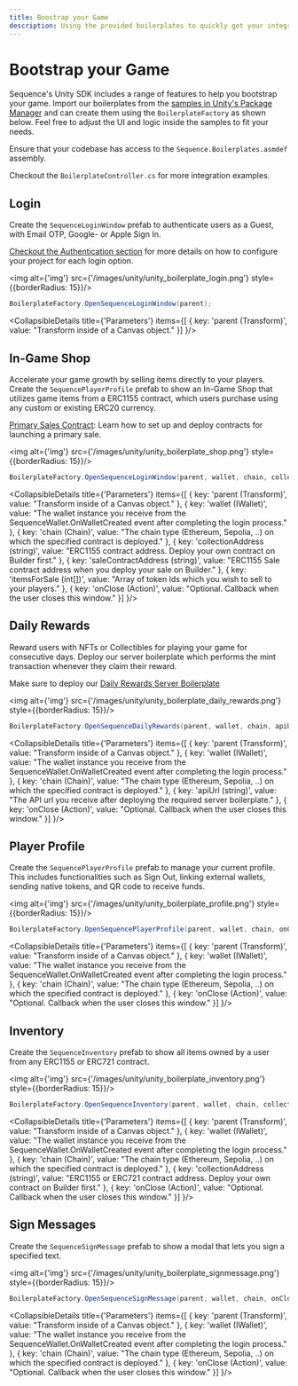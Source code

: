 ```yaml
---
title: Boostrap your Game
description: Using the provided boilerplates to quickly get your integration up and running.
---
```



# Bootstrap your Game

Sequence's Unity SDK includes a range of features to help you bootstrap your game.
Import our boilerplates from the [samples in Unity's Package Manager](sdk/unity/installation#samples)
and can create them using the `BoilerplateFactory` as shown below. Feel free to adjust the UI and logic inside the samples to fit your needs.

Ensure that your codebase has access to the `Sequence.Boilerplates.asmdef` assembly.

Checkout the `BoilerplateController.cs` for more integration examples.

## Login

Create the `SequenceLoginWindow` prefab to authenticate users as a Guest, with Email OTP, Google- or Apple Sign In.

[Checkout the Authentication section](/sdk/unity/onboard/authentication/intro) for more details on how to configure
your project for each login option.

<img alt={'img'} src={'/images/unity/unity_boilerplate_login.png'} style={{borderRadius: 15}}/>

```csharp
BoilerplateFactory.OpenSequenceLoginWindow(parent);
```

<CollapsibleDetails title={'Parameters'} items={[
    {
        key: 'parent (Transform)',
        value: "Transform inside of a Canvas object."
    }]
}/>

## In-Game Shop

Accelerate your game growth by selling items directly to your players. Create the `SequencePlayerProfile` prefab to
show an In-Game Shop that utilizes game items from a ERC1155 contract, which users purchase using any custom or
existing ERC20 currency.

[Primary Sales Contract](/solutions/collectibles/contracts/deploy-primary-sales-contract/): Learn how to set up and deploy contracts for launching a primary sale.

<img alt={'img'} src={'/images/unity/unity_boilerplate_shop.png'} style={{borderRadius: 15}}/>

```csharp
BoilerplateFactory.OpenSequenceLoginWindow(parent, wallet, chain, collectionAddress, saleContractAddress, itemsForSale, onClose);
```

<CollapsibleDetails title={'Parameters'} items={[
    {
        key: 'parent (Transform)',
        value: "Transform inside of a Canvas object."
    },
    {
        key: 'wallet (IWallet)',
        value: "The wallet instance you receive from the SequenceWallet.OnWalletCreated event after completing the login process."
    },
    {
        key: 'chain (Chain)',
        value: "The chain type (Ethereum, Sepolia, ..) on which the specified contract is deployed."
    },
    {
        key: 'collectionAddress (string)',
        value: "ERC1155 contract address. Deploy your own contract on Builder first."
    },
    {
        key: 'saleContractAddress (string)',
        value: "ERC1155 Sale contract address when you deploy your sale on Builder."
    },
    {
        key: 'itemsForSale (int[])',
        value: "Array of token Ids which you wish to sell to your players."
    },
    {
        key: 'onClose (Action)',
        value: "Optional. Callback when the user closes this window."
    }]
}/>

## Daily Rewards

Reward users with NFTs or Collectibles for playing your game for consecutive days. Deploy our server boilerplate
which performs the mint transaction whenever they claim their reward.

Make sure to deploy our [Daily Rewards Server Boilerplate](https://github.com/0xsequence-demos/daily-rewards-server-boilerplate)

<img alt={'img'} src={'/images/unity/unity_boilerplate_daily_rewards.png'} style={{borderRadius: 15}}/>

```csharp
BoilerplateFactory.OpenSequenceDailyRewards(parent, wallet, chain, apiUrl, onClose);
```

<CollapsibleDetails title={'Parameters'} items={[
    {
        key: 'parent (Transform)',
        value: "Transform inside of a Canvas object."
    },
    {
        key: 'wallet (IWallet)',
        value: "The wallet instance you receive from the SequenceWallet.OnWalletCreated event after completing the login process."
    },
    {
        key: 'chain (Chain)',
        value: "The chain type (Ethereum, Sepolia, ..) on which the specified contract is deployed."
    },
    {
        key: 'apiUrl (string)',
        value: "The API url you receive after deploying the required server boilerplate."
    },
    {
        key: 'onClose (Action)',
        value: "Optional. Callback when the user closes this window."
    }]
}/>

## Player Profile

Create the `SequencePlayerProfile` prefab to manage your current profile. This includes functionalities such as Sign Out,
linking external wallets, sending native tokens, and QR code to receive funds.

<img alt={'img'} src={'/images/unity/unity_boilerplate_profile.png'} style={{borderRadius: 15}}/>

```csharp
BoilerplateFactory.OpenSequencePlayerProfile(parent, wallet, chain, onClose);
```

<CollapsibleDetails title={'Parameters'} items={[
    {
        key: 'parent (Transform)',
        value: "Transform inside of a Canvas object."
    },
    {
        key: 'wallet (IWallet)',
        value: "The wallet instance you receive from the SequenceWallet.OnWalletCreated event after completing the login process."
    },
    {
        key: 'chain (Chain)',
        value: "The chain type (Ethereum, Sepolia, ..) on which the specified contract is deployed."
    },
    {
        key: 'onClose (Action)',
        value: "Optional. Callback when the user closes this window."
    }]
}/>

## Inventory

Create the `SequenceInventory` prefab to show all items owned by a user from any ERC1155 or ERC721 contract.

<img alt={'img'} src={'/images/unity/unity_boilerplate_inventory.png'} style={{borderRadius: 15}}/>

```csharp
BoilerplateFactory.OpenSequenceInventory(parent, wallet, chain, collectionAddress, onClose);
```

<CollapsibleDetails title={'Parameters'} items={[
    {
        key: 'parent (Transform)',
        value: "Transform inside of a Canvas object."
    },
    {
        key: 'wallet (IWallet)',
        value: "The wallet instance you receive from the SequenceWallet.OnWalletCreated event after completing the login process."
    },
    {
        key: 'chain (Chain)',
        value: "The chain type (Ethereum, Sepolia, ..) on which the specified contract is deployed."
    },
    {
        key: 'collectionAddress (string)',
        value: "ERC1155 or ERC721 contract address. Deploy your own contract on Builder first."
    },
    {
        key: 'onClose (Action)',
        value: "Optional. Callback when the user closes this window."
    }]
}/>

## Sign Messages

Create the `SequenceSignMessage` prefab to show a modal that lets you sign a specified text.

<img alt={'img'} src={'/images/unity/unity_boilerplate_signmessage.png'} style={{borderRadius: 15}}/>

```csharp
BoilerplateFactory.OpenSequenceSignMessage(parent, wallet, chain, onClose);
```

<CollapsibleDetails title={'Parameters'} items={[
    {
        key: 'parent (Transform)',
        value: "Transform inside of a Canvas object."
    },
    {
        key: 'wallet (IWallet)',
        value: "The wallet instance you receive from the SequenceWallet.OnWalletCreated event after completing the login process."
    },
    {
        key: 'chain (Chain)',
        value: "The chain type (Ethereum, Sepolia, ..) on which the specified contract is deployed."
    },
    {
        key: 'onClose (Action)',
        value: "Optional. Callback when the user closes this window."
    }]
}/>
